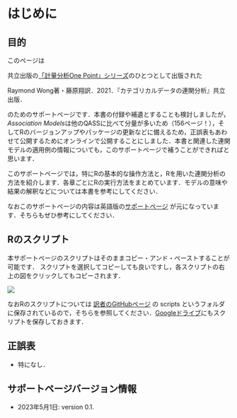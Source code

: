 
# はじめに {-}

## 目的 {-}

このページは

共立出版の[「計量分析One Point」シリーズ](https://www.kyoritsu-pub.co.jp/series/100268/)のひとつとして出版された

Raymond Wong著・藤原翔訳．2021．『カテゴリカルデータの連関分析』共立出版．

のためのサポートページです．本書の付録や補遺とすることも検討しましたが，*Association Models*は他のQASSに比べて分量が多いため（156ページ！），そしてRのバージョンアップやパッケージの更新などに備えるため，正誤表もあわせて公開するためにオンラインで公開することにしました．本書と関連した連関モデルの適用例の情報についても，このサポートページで補うことができればと思います．

このサポートページでは，特にRの基本的な操作方法と，Rを用いた連関分析の方法を紹介します．各章ごとにRの実行方法をまとめています．モデルの意味や結果の解釈などについては本書を参考にしてください．

なおこのサポートページの内容は英語版の[サポートページ](https://studysites.sagepub.com/wongstudy/) が元になっています．そちらもぜひ参考にしてください．

## Rのスクリプト {-}

本サポートページのスクリプトはそのままコピー・アンド・ペーストすることが可能です．
スクリプトを選択してコピーしても良いですし，各スクリプトの右上の図をクリックしてもコピーされます．

<img src="figures/copy_and_paste2.png"/>

なおRのスクリプトについては [訳者のGitHubページ](https://github.com/ShoFujihara/Association_Models_Japanese) の scripts というフォルダに保存されているので，そちらを参照してください．[Googleドライブ](https://drive.google.com/drive/folders/1oP0EURmoD8-dIkC6MCqDS3_0ysOz7t-0?usp=sharing)にもスクリプトを保存しておきます．


## 正誤表 {-}

- 特になし．

## サポートページバージョン情報 {-}

- 2023年5月1日: version 0.1.
